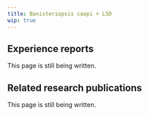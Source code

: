 ---
title: Banisteriopsis caapi + LSD
wip: true
---

## Experience reports

This page is still being written.

## Related research publications

This page is still being written.

